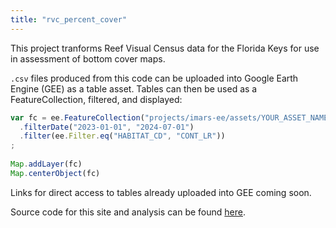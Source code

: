 ```yaml
---
title: "rvc_percent_cover"
---
```


This project tranforms Reef Visual Census data for the Florida Keys for use in assessment of bottom cover maps.

`.csv` files produced from this code can be uploaded into Google Earth Engine (GEE) as a table asset.
Tables can then be used as a FeatureCollection, filtered, and displayed:

```javascript
var fc = ee.FeatureCollection("projects/imars-ee/assets/YOUR_ASSET_NAME_HERE")
  .filterDate("2023-01-01", "2024-07-01")
  .filter(ee.Filter.eq("HABITAT_CD", "CONT_LR"))
;
  
Map.addLayer(fc)
Map.centerObject(fc)
```

Links for direct access to tables already uploaded into GEE coming soon.

Source code for this site and analysis can be found [here](https://github.com/USF-IMARS/rvc_habitat_cover).